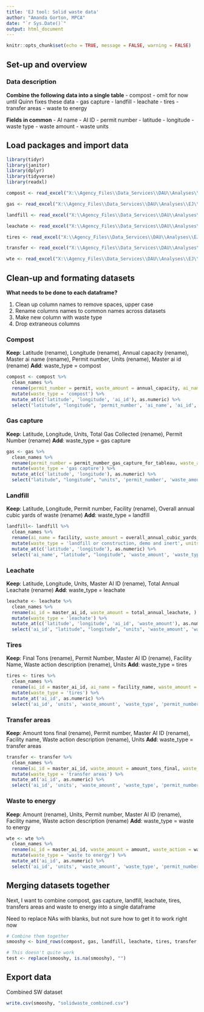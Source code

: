 ```yaml
---
title: 'EJ tool: Solid waste data'
author: "Amanda Gorton, MPCA"
date: "`r Sys.Date()`"
output: html_document
---
```


```r
knitr::opts_chunk$set(echo = TRUE, message = FALSE, warning = FALSE)
```

## Set-up and overview

### Data description

**Combine the following data into a single table**
- compost - omit for now until Quinn fixes these data
- gas capture
- landfill
- leachate
- tires
- transfer areas
- waste to energy

**Fields in common**
- AI name
- AI ID
- permit number
- latitude
- longitude
- waste type
- waste amount
- waste units

## Load packages and import data 
```r
library(tidyr)
library(janitor)
library(dplyr)
library(tidyverse)
library(readxl)
```

```r
compost <- read_excel("X:\\Agency_Files\\Data_Services\\DAU\\Analyses\\EJ\\EJ Score - Metrics for Scoring\\EJ Prioritization Tool Version 1\\Data Files - Organized\\Solid waste\\Solid Waste Compost Facilities with Coordinates and Points.xlsx", sheet = "CompostSitesPointsCoordinates")

gas <- read_excel("X:\\Agency_Files\\Data_Services\\DAU\\Analyses\\EJ\\EJ Score - Metrics for Scoring\\EJ Prioritization Tool Version 1\\Data Files - Organized\\Solid waste\\Solid Waste Gas Capture Facilities.xlsx", sheet = "Gas Capture Coordinates Points")

landfill <- read_excel("X:\\Agency_Files\\Data_Services\\DAU\\Analyses\\EJ\\EJ Score - Metrics for Scoring\\EJ Prioritization Tool Version 1\\Data Files - Organized\\Solid waste\\Solid Waste Landfill or Construction, Demolition and Inert Debris Waste Disposal Sites.xlsx", sheet = "Percentile Ranking Histogram")

leachate <- read_excel("X:\\Agency_Files\\Data_Services\\DAU\\Analyses\\EJ\\EJ Score - Metrics for Scoring\\EJ Prioritization Tool Version 1\\Data Files - Organized\\Solid waste\\Solid Waste Leachate Facilities.xlsx", sheet = "Leachate Coordinates Points")

tires <- read_excel("X:\\Agency_Files\\Data_Services\\DAU\\Analyses\\EJ\\EJ Score - Metrics for Scoring\\EJ Prioritization Tool Version 1\\Data Files - Organized\\Solid waste\\Solid Waste Tire Waste Facilities.xlsx", sheet = "Tire Waste with Converted Units")

transfer <- read_excel("X:\\Agency_Files\\Data_Services\\DAU\\Analyses\\EJ\\EJ Score - Metrics for Scoring\\EJ Prioritization Tool Version 1\\Data Files - Organized\\Solid waste\\Solid Waste Transfer Area Facilities.xlsx", sheet = "Full Data with Converted Units")

wte <- read_excel("X:\\Agency_Files\\Data_Services\\DAU\\Analyses\\EJ\\EJ Score - Metrics for Scoring\\EJ Prioritization Tool Version 1\\Data Files - Organized\\Solid waste\\Solid Waste Waste-to-Energy Facilities.xlsx", sheet = "WTE Facilities 2021")

```

## Clean-up and formating datasets

**What needs to be done to each dataframe?**

1. Clean up column names to remove spaces, upper case
2. Rename columns names to common names across datasets
3. Make new column with waste type
4. Drop extraneous columns

### Compost

**Keep**: Latitude (rename), Longitude (rename), Annual capacity (rename), Master ai name (rename), Permit number, Units (rename), Master ai id (rename)
**Add**: waste_type = compost

```r

compost <- compost %>%
  clean_names %>%
  rename(permit_number = permit, waste_amount = annual_capacity, ai_name = master_ai_name, latitude = latitude_solid_waste_permit_si_avg, longitude = longitude_solid_waste_permit_si_avg, units = units_desc, ai_id = master_ai_id) %>%
  mutate(waste_type = 'compost') %>%
  mutate_at(c('latitude', 'longitude', 'ai_id'), as.numeric) %>%
  select("latitude", "longitude", 'permit_number', 'ai_name', 'ai_id', 'units', 'waste_amount', 'waste_type')


```


### Gas capture

**Keep**: Latitude, Longitude, Units, Total Gas Collected (rename), Permit Number (rename)
**Add**: waste_type = gas capture

```r

gas <- gas %>%
  clean_names %>%
  rename(permit_number = permit_number_gas_capture_for_tableau, waste_amount = total_gas_collected_cubic_meters) %>%
  mutate(waste_type = 'gas capture') %>%
  mutate_at(c('latitude', 'longitude'), as.numeric) %>%
  select("latitude", "longitude", "units", 'permit_number', 'waste_amount', 'waste_type')

```

### Landfill

**Keep**: Latitude, Longitude, Permit number, Facility (rename), Overall annual cubic yards of waste (rename)
**Add**: waste_type = landfill

```r

landfill<- landfill %>%
  clean_names %>%
  rename(ai_name = facility, waste_amount = overall_annual_cubic_yards_of_waste) %>%
  mutate(waste_type = 'landfill or construction, demo and inert', units = 'cubic yards') %>%
  mutate_at(c('latitude', 'longitude'), as.numeric) %>%
  select('ai_name', "latitude", "longitude", 'waste_amount', 'waste_type', 'permit_number', 'units')

```



### Leachate

**Keep**: Latitude, Longitude, Units, Master AI ID (rename), Total Annual Leachate (rename)
**Add**: waste_type = leachate

```r
leachate <- leachate %>%
  clean_names %>%
  rename(ai_id = master_ai_id, waste_amount = total_annual_leachate, ) %>%
  mutate(waste_type = 'leachate') %>%
  mutate_at(c('latitude', 'longitude', 'ai_id', 'waste_amount'), as.numeric) %>%
  select('ai_id', "latitude", "longitude", "units", 'waste_amount', 'waste_type')


```

### Tires

**Keep**: Final Tons (rename), Permit Number, Master AI ID (rename), Facility Name, Waste action description (rename), Units
**Add**: waste_type = tires

```r
tires <- tires %>%
  clean_names %>%
  rename(ai_id = master_ai_id, ai_name = facility_name, waste_amount = final_tons, waste_action = waste_action_description) %>%
  mutate(waste_type = 'tires') %>%
  mutate_at('ai_id', as.numeric) %>%
  select('ai_id', 'units', 'waste_amount', 'waste_type', 'permit_number', 'ai_name', 'units')

```

### Transfer areas

**Keep**: Amount tons final (rename), Permit number, Master AI ID (rename), Facility name, Waste action description (rename), Units
**Add**: waste_type = transfer areas

```r

transfer <- transfer %>%
  clean_names %>%
  rename(ai_id = master_ai_id, waste_amount = amount_tons_final, waste_action = waste_action_description, ai_name = facility_name) %>%
  mutate(waste_type = 'transfer areas') %>%
  mutate_at('ai_id', as.numeric) %>%
  select('ai_id', 'units', 'waste_amount', 'waste_type', 'permit_number', 'ai_name')


```

### Waste to energy 

**Keep**: Amount (rename), Units, Permit number, Master AI ID (rename), Facility name, Waste action description (rename)
**Add**: waste_type = waste to energy

```r
wte <- wte %>%
  clean_names %>%
  rename(ai_id = master_ai_id, waste_amount = amount, waste_action = waste_action_description, ai_name = facility_name) %>%
  mutate(waste_type = 'waste to energy') %>%
  mutate_at('ai_id', as.numeric) %>%
  select('ai_id', 'units', 'waste_amount', 'waste_type', 'permit_number', 'ai_name')

```

## Merging datasets together

Next, I want to combine compost, gas capture, landfill, leachate, tires, transfers areas and waste to energy into a single dataframe  

Need to replace NAs with blanks, but not sure how to get it to work right now

```r
# Combine them together
smooshy <- bind_rows(compost, gas, landfill, leachate, tires, transfer, wte)

# This doesn't quite work
test <- replace(smooshy, is.na(smooshy), "")

```

## Export data

Combined SW dataset
```r

write.csv(smooshy, "solidwaste_combined.csv")

```

